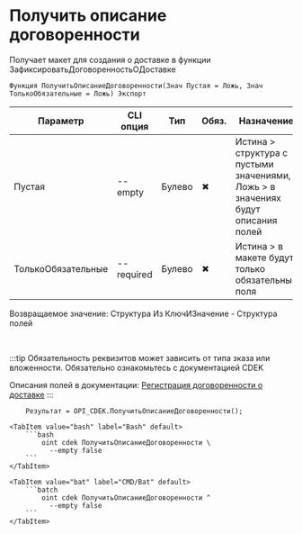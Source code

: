 ﻿---
sidebar_position: 8
---


# Получить описание договоренности
 Получает макет для создания о доставке в функции ЗафиксироватьДоговоренностьОДоставке



`Функция ПолучитьОписаниеДоговоренности(Знач Пустая = Ложь, Знач ТолькоОбязательные = Ложь) Экспорт`

  | Параметр | CLI опция | Тип | Обяз. | Назначение |
  |-|-|-|-|-|
  | Пустая | --empty | Булево | &#x2716; | Истина > структура с пустыми значениями, Ложь > в значениях будут описания полей |
  | ТолькоОбязательные | --required | Булево | &#x2716; | Истина > в макете будут только обязательные поля |

  
  Возвращаемое значение:   Структура Из КлючИЗначение - Структура полей

<br/>

:::tip
Обязательность реквизитов может зависить от типа зказа или вложенности. Обязательно ознакомьтесь с документацией CDEK

 Описания полей в документации: [Регистрация договоренности о доставке](https://api-docs.cdek.ru/36981338.html)
:::
<br/>


```bsl title="Пример использования для 1С:Предприятие/OneScript"
    Результат = OPI_CDEK.ПолучитьОписаниеДоговоренности();
```
    

 <Tabs>
  
    <TabItem value="bash" label="Bash" default>
        ```bash
            oint cdek ПолучитьОписаниеДоговоренности \
              --empty false
        ```
    </TabItem>
  
    <TabItem value="bat" label="CMD/Bat" default>
        ```batch
            oint cdek ПолучитьОписаниеДоговоренности ^
              --empty false
        ```
    </TabItem>
</Tabs>


```json title="Результат"

```
